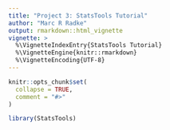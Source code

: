 ```yaml
---
title: "Project 3: StatsTools Tutorial"
author: "Marc R Radke"
output: rmarkdown::html_vignette
vignette: >
  %\VignetteIndexEntry{StatsTools Tutorial}
  %\VignetteEngine{knitr::rmarkdown}
  %\VignetteEncoding{UTF-8}
---
```


```r
knitr::opts_chunk$set(
  collapse = TRUE,
  comment = "#>"
)
```

```r
library(StatsTools)
```
